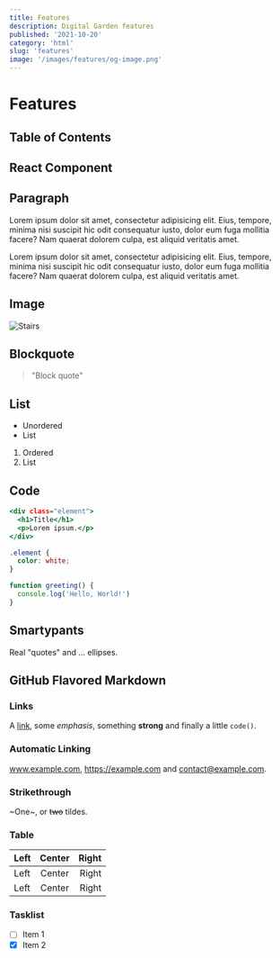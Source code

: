 ```yaml
---
title: Features
description: Digital Garden features
published: '2021-10-20'
category: 'html'
slug: 'features'
image: '/images/features/og-image.png'
---
```



# Features

## Table of Contents

## React Component

<Counter />

## Paragraph

Lorem ipsum dolor sit amet, consectetur adipisicing elit. Eius, tempore, minima nisi suscipit hic odit consequatur iusto, dolor eum fuga mollitia facere? Nam quaerat dolorem culpa, est aliquid veritatis amet.

Lorem ipsum dolor sit amet, consectetur adipisicing elit. Eius, tempore, minima nisi suscipit hic odit consequatur iusto, dolor eum fuga mollitia facere? Nam quaerat dolorem culpa, est aliquid veritatis amet.

## Image

![Stairs](/images/features/stairs.webp)

## Blockquote

> "Block quote"

## List

- Unordered
- List

1. Ordered
2. List

## Code

```html:index.html {2,3} showLineNumbers
<div class="element">
  <h1>Title</h1>
  <p>Lorem ipsum.</p>
</div>
```

```css:style.css showLineNumbers
.element {
  color: white;
}
```

```js:index.js {2} showLineNumbers
function greeting() {
  console.log('Hello, World!')
}
```

## Smartypants

Real "quotes" and ... ellipses.

## GitHub Flavored Markdown

### Links

A [link](https://example.com), some _emphasis_, something **strong** and finally a little `code()`.

### Automatic Linking

www.example.com, https://example.com and contact@example.com.

### Strikethrough

~One~, or ~~two~~ tildes.

### Table

| Left | Center | Right |
| :--- | :----: | ----: |
| Left | Center | Right |
| Left | Center | Right |

### Tasklist

- [ ] Item 1
- [x] Item 2
